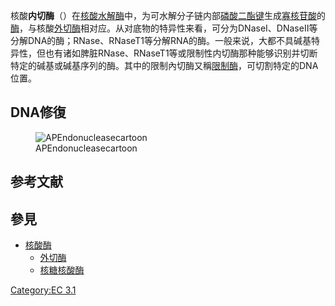 {{multiple issues|
{{expand|time=2018-10-31T06:23:21+00:00}}
{{expert|time=2018-10-31T06:23:21+00:00}}
{{unreferenced|time=2018-10-31T06:23:21+00:00}}
}}
核酸'''内切酶'''（{{lang-en|-{'''endonuclease'''}-}}）在[[核酸水解酶|核酸水解酶]]中，为可水解分子链内部[[磷酸二酯键|磷酸二酯键]]生成[[寡核苷酸|寡核苷酸]]的[[酶|酶]]，与核酸[[外切酶|外切酶]]相对应。从对底物的特异性来看，可分为DNaseⅠ、DNaseⅡ等分解DNA的酶；RNase、RNaseT1等分解RNA的酶。一般来说，大都不具碱基特异性，但也有诸如脾脏RNase、RNaseT1等或限制性内切酶那种能够识别并切断特定的碱基或碱基序列的酶。其中的限制內切酶又稱[[限制酶|限制酶]]，可切割特定的DNA位置。

== DNA修復 ==
[[File:APEndonucleasecartoon.gif|APEndonucleasecartoon]]

== 参考文献 ==
{{Reflist}}

== 參見 ==
* [[核酸酶|核酸酶]]
** [[外切酶|外切酶]]
** [[核糖核酸酶|核糖核酸酶]]

{{Nucleases}}
{{Biochem-stub}}

[[Category:EC_3.1|Category:EC 3.1]]